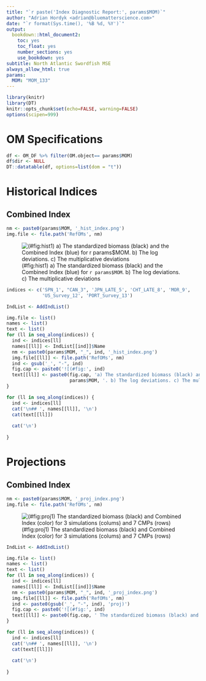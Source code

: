 ```yaml
---
title: "`r paste('Index Diagnostic Report:', params$MOM)`"
author: "Adrian Hordyk <adrian@bluematterscience.com>"
date: "`r format(Sys.time(), '%B %d, %Y')`"
output:
  bookdown::html_document2:
    toc: yes
    toc_float: yes
    number_sections: yes
    use_bookdown: yes
subtitle: North Atlantic Swordfish MSE
always_allow_html: true
params:
  MOM: "MOM_133"
---
```


```r
library(knitr)
library(DT)
knitr::opts_chunk$set(echo=FALSE, warning=FALSE)
options(scipen=999)

```

# OM Specifications

```r
df <- OM_DF %>% filter(OM.object== params$MOM)
df$dir <- NULL
DT::datatable(df, options=list(dom = "t"))
```

# Historical Indices

## Combined Index 

```r
nm <- paste0(params$MOM, '_hist_index.png')
img.file <- file.path('RefOMs', nm)
```

![(#fig:hist1) a) The standardized biomass (black) and the Combined Index (blue) for `r params$MOM`. b) The log deviations. c) The multiplicative deviations](`r img.file`)


```r
indices <- c('SPN_1', "CAN_3", 'JPN_LATE_5', 'CHT_LATE_8', 'MOR_9',
             'US_Survey_12', 'PORT_Survey_13')
```


```r
IndList <- AddIndList()

img.file <- list()
names <- list()
text <- list()
for (ll in seq_along(indices)) {
  ind <- indices[ll]
  names[[ll]] <- IndList[[ind]]$Name 
  nm <- paste0(params$MOM, "_", ind, '_hist_index.png')
  img.file[[ll]] <- file.path('RefOMs', nm)
  ind <- gsub('_', "-", ind)
  fig.cap <- paste0('![(#fig:', ind)
  text[[ll]] <- paste0(fig.cap, 'a) The standardized biomass (black) and the ', names[[ll]], ' Index (blue) for ',
                       params$MOM, '. b) The log deviations. c) The multiplicative deviations.](',img.file[[ll]],')')
}
```

```r
for (ll in seq_along(indices)) {
  ind <- indices[ll]
  cat('\n## ', names[[ll]], '\n')
  cat(text[[ll]])
  
  cat('\n')
  
}

```


# Projections


## Combined Index

```r
nm <- paste0(params$MOM, '_proj_index.png')
img.file <- file.path('RefOMs', nm)
```

![(#fig:proj1) The standardized biomass (black) and Combined Index (color) for 3 simulations (colums) and 7 CMPs (rows)](`r img.file`)



```r

IndList <- AddIndList()

img.file <- list()
names <- list()
text <- list()
for (ll in seq_along(indices)) {
  ind <- indices[ll]
  names[[ll]] <- IndList[[ind]]$Name 
  nm <- paste0(params$MOM, "_", ind, '_proj_index.png')
  img.file[[ll]] <- file.path('RefOMs', nm)
  ind <- paste0(gsub('_', "-", ind), 'proj)')
  fig.cap <- paste0('![(#fig:', ind)
  text[[ll]] <- paste0(fig.cap, ' The standardized biomass (black) and the ', names[[ll]], ' Index (color) for 3 simulations (colums) and 7 CMPs (rows)]', '(',img.file[[ll]],')')
}
```

```r
for (ll in seq_along(indices)) {
  ind <- indices[ll]
  cat('\n## ', names[[ll]], '\n')
  cat(text[[ll]])
  
  cat('\n')
  
}

```


